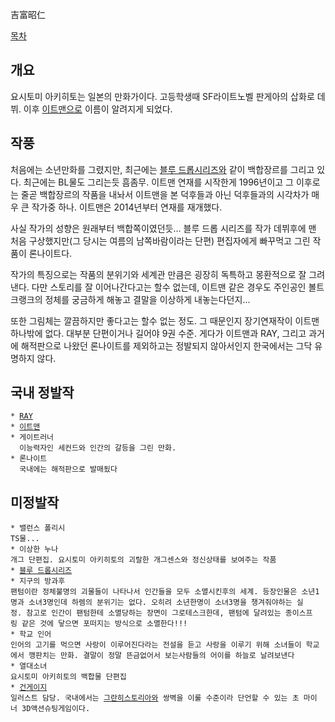 吉富昭仁

[[목차]]
== 개요 ==
요시토미 아키히토는 일본의 만화가이다. 고등학생때 SF라이트노벨 판게아의 삽화로 데뷔. 이후 [[이트맨]]으로 이름이 알려지게 되었다.
== 작풍 ==
처음에는 소년만화를 그렸지만, 최근에는 [[블루 드롭]]시리즈와 같이 백합장르를 그리고 있다. 최근에는 BL물도 그리는듯 흠좀무. 이트맨 연재를 시작한게 1996년이고 그 이후로는 줄곧 백합장르의 작품을 내놔서 이트맨을 본 덕후들과 아닌 덕후들과의 시각차가 매우 큰 작가중 하나. 이트맨은 2014년부터 연재를 재개했다.

사실 작가의 성향은 원래부터 백합쪽이였던듯... 블루 드롭 시리즈를 작가 데뷔후에 맨 처음 구상했지만(그 당시는 여름의 남쪽바람이라는 단편) 편집자에게 빠꾸먹고 그린 작품이 론나이트다.

작가의 특징으로는 작품의 분위기와 세계관 만큼은 굉장히 독특하고 몽환적으로 잘 그려 낸다. 다만 스토리를 잘 이어나간다고는 할수 없는데, 이트맨 같은 경우도 주인공인 볼트 크랭크의 정체를 궁금하게 해놓고 결말을 이상하게 내놓는다던지... 

또한 그림체는 깔끔하지만 좋다고는 할수 없는 정도. 그 때문인지 장기연재작이 이트맨 하나밖에 없다. 대부분 단편이거나 길어야 9권 수준. 게다가 이트맨과 RAY, 그리고 과거에 해적판으로 나왔던 론나이트를 제외하고는 정발되지 않아서인지 한국에서는 그닥 유명하지 않다.
== 국내 정발작 ==
 * [[RAY]]
 * [[이트맨]]
 * 게이트러너
   이능력자인 세컨드와 인간의 갈등을 그린 만화.
 * 론나이트
   국내에는 해적판으로 발매됬다
== 미정발작 ==
 * 밸런스 폴리시
 TS물...
 * 이상한 누나
 개그 단편집. 요시토미 아키히토의 괴랄한 개그센스와 정신상태를 보여주는 작품
 * [[블루 드롭]]시리즈
 * 지구의 방과후
 팬텀이란 정체불명의 괴물들이 나타나서 인간들을 모두 소멸시킨후의 세계. 등장인물은 소년1명과 소녀3명인데 하렘의 분위기는 없다. 오히려 소년한명이 소녀3명을 챙겨줘야하는 실정. 참고로 인간이 팬텀한테 소멸당하는 장면이 그로테스크한데, 팬텀에 달려있는 종이스프링 같은 것에 닿으면 포떠지는 방식으로 소멸한다!!!
 * 학교 인어
 인어의 고기를 먹으면 사랑이 이루어진다라는 전설을 듣고 사랑을 이루기 위해 소녀들이 학교에서 깽판치는 만화. 결말이 정말 뜬금없어서 보는사람들의 어이를 하늘로 날려보낸다
 * 열대소녀
 요시토미 아키히토의 백합물 단편집
 * [[건게이지]]
 일러스트 담당. 국내에서는 [[그란히스토리아]]와 쌍벽을 이룰 수준이라 단언할 수 있는 초 마이너 3D액션슈팅게임이다.
